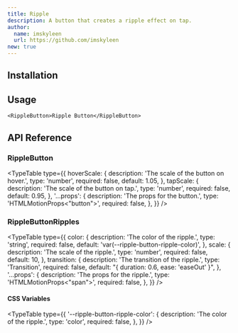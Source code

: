 ```yaml
---
title: Ripple
description: A button that creates a ripple effect on tap.
author:
  name: imskyleen
  url: https://github.com/imskyleen
new: true
---
```


<ComponentPreview name="demo-primitives-buttons-ripple" />

## Installation

<ComponentInstallation name="primitives-buttons-ripple" />

## Usage

```tsx
<RippleButton>Ripple Button</RippleButton>
```

## API Reference

### RippleButton

<TypeTable
  type={{
    hoverScale: {
      description: 'The scale of the button on hover.',
      type: 'number',
      required: false,
      default: 1.05,
    },
    tapScale: {
      description: 'The scale of the button on tap.',
      type: 'number',
      required: false,
      default: 0.95,
    },
    '...props': {
      description: 'The props for the button.',
      type: 'HTMLMotionProps<"button">',
      required: false,
    },
  }}
/>

### RippleButtonRipples

<TypeTable
  type={{
    color: {
      description: 'The color of the ripple.',
      type: 'string',
      required: false,
      default: 'var(--ripple-button-ripple-color)',
    },
    scale: {
      description: 'The scale of the ripple.',
      type: 'number',
      required: false,
      default: 10,
    },
    transition: {
      description: 'The transition of the ripple.',
      type: 'Transition',
      required: false,
      default: "{ duration: 0.6, ease: 'easeOut' }",
    },
    '...props': {
      description: 'The props for the ripple.',
      type: 'HTMLMotionProps<"span">',
      required: false,
    },
  }}
/>

#### CSS Variables

<TypeTable
  type={{
    '--ripple-button-ripple-color': {
      description: 'The color of the ripple.',
      type: 'color',
      required: false,
    },
  }}
/>
